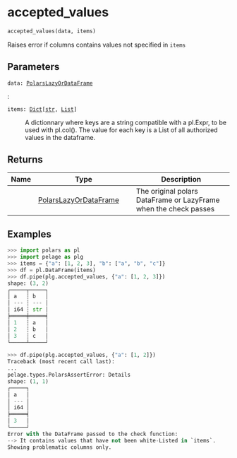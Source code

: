 # accepted_values { #pelage.accepted_values }

```python
accepted_values(data, items)
```

Raises error if columns contains values not specified in `items`

## Parameters {.doc-section .doc-section-parameters}

<code><span class="parameter-name">data</span><span class="parameter-annotation-sep">:</span> <span class="parameter-annotation">[PolarsLazyOrDataFrame](`pelage.types.PolarsLazyOrDataFrame`)</span></code>

:

<code><span class="parameter-name">items</span><span class="parameter-annotation-sep">:</span> <span class="parameter-annotation">[Dict](`typing.Dict`)\[[str](`str`), [List](`typing.List`)\]</span></code>

:   A dictionnary where keys are a string compatible with a pl.Expr, to be used with
    pl.col(). The value for each key is a List of all authorized values in the
    dataframe.

## Returns {.doc-section .doc-section-returns}

| Name   | Type                                                          | Description                                                      |
|--------|---------------------------------------------------------------|------------------------------------------------------------------|
|        | [PolarsLazyOrDataFrame](`pelage.types.PolarsLazyOrDataFrame`) | The original polars DataFrame or LazyFrame when the check passes |

## Examples {.doc-section .doc-section-examples}

```python
>>> import polars as pl
>>> import pelage as plg
>>> items = {"a": [1, 2, 3], "b": ["a", "b", "c"]}
>>> df = pl.DataFrame(items)
>>> df.pipe(plg.accepted_values, {"a": [1, 2, 3]})
shape: (3, 2)
┌─────┬─────┐
│ a   ┆ b   │
│ --- ┆ --- │
│ i64 ┆ str │
╞═════╪═════╡
│ 1   ┆ a   │
│ 2   ┆ b   │
│ 3   ┆ c   │
└─────┴─────┘
```

```python
>>> df.pipe(plg.accepted_values, {"a": [1, 2]})
Traceback (most recent call last):
...
pelage.types.PolarsAssertError: Details
shape: (1, 1)
┌─────┐
│ a   │
│ --- │
│ i64 │
╞═════╡
│ 3   │
└─────┘
Error with the DataFrame passed to the check function:
--> It contains values that have not been white-Listed in `items`.
Showing problematic columns only.
```

